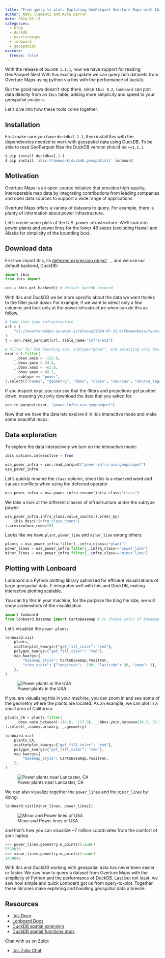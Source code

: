 ```yaml
---
title: "From query to plot: Exploring GeoParquet Overture Maps with Ibis, DuckDB, and Lonboard"
author: Naty Clementi and Kyle Barron
date: 2024-09-13
categories:
  - blog
  - duckdb
  - overturemaps
  - lonboard
  - geospatial
execute:
  freeze: false
---
```


With the release of `DuckDB 1.1.1`, now we have support for reading GeoParquet
files! With this exciting update we can query rich datasets from Overture Maps
using python via Ibis with the performance of `DuckDB`.

But the good news doesn't stop there, since `Ibis 9.2`, `lonboard` can plot data
directly from an `Ibis` table, adding more simplicity and speed to your
geospatial analysis.

Let’s dive into how these tools come together.

## Installation

First make sure you have `duckdb=1.1.1`, then install Ibis with the dependencies
needed to work with geospatial data using DuckDB. To be able to read GeoParquet
files the DuckDB version should be `>=1.1.1`.

```bash
$ pip install duckdb==1.1.1
$ pip install 'ibis-framework[duckdb,geospatial]' lonboard
```

## Motivation

Overture Maps is an open-source initiative that provides high-quality,
interoperable map data by integrating contributions from leading companies and
open data sources to support a wide range of applications.

Overture Maps offers a variety of datasets to query. For example, there is plenty
of information about power infrastructure.

Let's create some plots of the U.S. power infrastructure. We'll look into power
plants and power lines for the lower 48 states (excluding Hawaii and Alaska for
simplicity of the bounding box).

## Download data

First we import Ibis, its [deferred expression object](https://ibis-project.org/reference/expression-generic.html#ibis.expr.api.deferred) `_` ,
and we use our default backend, DuckDB:
```python
import ibis
from ibis import _

con = ibis.get_backend() # default duckdb backend
```

With Ibis and DuckDB we be more specific about the data we want thanks to the
filter push down. For example, if we want to select only a few columns and
look only at the power infrastructure when can do this as follow.


```python
# look into type infrastructure
url = (
    "s3://overturemaps-us-west-2/release/2024-07-22.0/theme=base/type=infrastructure/*"
)
t = con.read_parquet(url, table_name="infra-usa")

# filter for USA bounding box, subtype="power", and selecting only few columns
expr = t.filter(
    _.bbox.xmin > -125.0,
    _.bbox.ymin > 24.8,
    _.bbox.xmax < -65.8,
    _.bbox.ymax < 49.2,
    _.subtype == "power",
).select(["names", "geometry", "bbox", "class", "sources", "source_tags"])
```

::: {.callout-note}
If you inspect expr, you can see that the filters and projections get pushed down,
meaning you only download the data that you asked for.
:::

```python
con.to_parquet(expr, "power-infra-usa.geoparquet")
```

Now that we have the data lets explore it in Ibis interactive mode and make some
beautiful maps.

## Data exploration

To explore the data interactively we turn on the interactive mode:
```python
ibis.options.interactive = True
```

```python
usa_power_infra = con.read_parquet("power-infra-usa.geoparquet")
usa_power_infra
```

Let's quickly rename the `class` column, since this is a reserved word and causes
conflicts when using the deferred operator

```python
usa_power_infra = usa_power_infra.rename(infra_class="class")
```

We take a look at the different classes of infrastructure under the subtype power:

```python
usa_power_infra.infra_class.value_counts().order_by(
    ibis.desc("infra_class_count")
).preview(max_rows=15)
```

Looks like we have `plant`, `power_line` and `minor_line` among others.

```python
plants = usa_power_infra.filter(_.infra_class=="plant")
power_lines = usa_power_infra.filter(_.infra_class=="power_line")
minor_lines = usa_power_infra.filter(_.infra_class=="minor_line")
```


## Plotting with Lonboard

Lonboard is a Python plotting library optimized for efficient visualizations
of large geospatial data. It integrates well with Ibis and DuckDB, making
interactive plotting scalable.

::: {.callout-note}
You can try this in your machine, for the purpose the blog file size, we will show
screenshots of the visualization
:::

```python
import lonboard
from lonboard.basemap import CartoBasemap # to choose color of basemap
```

Let's visualize the `power plants`

```python
lonboard.viz(
    plants,
    scatterplot_kwargs={"get_fill_color": "red"},
    polygon_kwargs={"get_fill_color": "red"},
    map_kwargs={
        "basemap_style": CartoBasemap.Positron,
        "view_state": {"longitude": -100, "latitude": 36, "zoom": 3},
    },
)
```

![Power plants in the USA](usa-power-plants.png)

If you are visualizing this in your machine, you can zoom in and see some of the
geometry where the plants are located. As an example, we can plot in a small
area of California:

```python
plants_CA = plants.filter(
    _.bbox.xmin.between(-118.6, -117.9), _.bbox.ymin.between(34.5, 35.3)
).select(_.names.primary, _.geometry)
```

```python
lonboard.viz(
    plants_CA,
    scatterplot_kwargs={"get_fill_color": "red"},
    polygon_kwargs={"get_fill_color": "red"},
    map_kwargs={
        "basemap_style": CartoBasemap.Positron,
    },
)
```

![Power plants near Lancaster, CA](ca-power-plants.png)

We can also visualize together the `power_lines` and the `minor_lines` by doing:

```python
lonboard.viz([minor_lines, power_lines])
```

![Minor and Power lines of USA](usa-power-and-minor-lines.png)

and that's how you can visualize ~7 million coordinates from the comfort of
your laptop.

```python
>>> power_lines.geometry.n_points().sum()
5329836
>>> minor_lines.geometry.n_points().sum()
1430042
```

With Ibis and DuckDB working with geospatial data has never been easier or faster.
We saw how to query a dataset from Overture Maps with the simplicity of Python and
the performance of DuckDB. Last but not least, we saw how simple and quick Lonboard
got us from query-to-plot. Together, these libraries make exploring and handling
geospatial data a breeze.


## Resources
- [Ibis Docs](https://ibis-project.org/)
- [Lonboard Docs](https://developmentseed.org/lonboard/latest/)
- [DuckDB spatial extension](https://duckdb.org/docs/extensions/spatial.html)
- [DuckDB spatial functions docs](https://github.com/duckdb/duckdb_spatial/blob/main/docs/functions.md)

Chat with us on Zulip:

- [Ibis Zulip Chat](https://ibis-project.zulipchat.com/)
